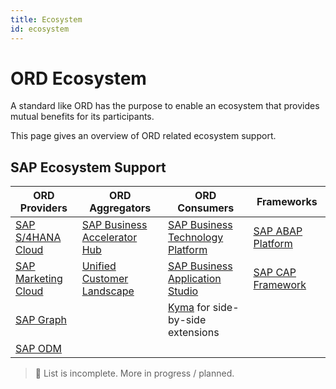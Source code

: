 ```yaml
---
title: Ecosystem
id: ecosystem
---
```


# ORD Ecosystem

A standard like ORD has the purpose to enable an ecosystem that provides mutual benefits for its participants.

This page gives an overview of ORD related ecosystem support.

## SAP Ecosystem Support

| ORD Providers                                                                                                                             | ORD Aggregators                                                              | ORD Consumers                                                                                                        | Frameworks                                                                         |
| ----------------------------------------------------------------------------------------------------------------------------------------- | ---------------------------------------------------------------------------- | -------------------------------------------------------------------------------------------------------------------- | ---------------------------------------------------------------------------------- |
| [SAP S/4HANA Cloud](https://www.sap.com/products/erp/s4hana.html)                                                                         | [SAP Business Accelerator Hub](https://api.sap.com/)                         | [SAP Business Technology Platform](https://www.sap.com/products/technology-platform.html)                            | [SAP ABAP Platform](https://developers.sap.com/topics/abap-platform.platform.html) |
| [SAP Marketing Cloud](https://help.sap.com/docs/SAP_MARKETING_CLOUD)                                                                      | [Unified Customer Landscape](../introduction.mdx#unified-customer-landscape) | [SAP Business Application Studio](https://www.sap.com/products/technology-platform/business-application-studio.html) | [SAP CAP Framework](https://github.com/cap-js/ORD)                                 |
| [SAP Graph](https://help.sap.com/docs/graph)                                                                                              |                                                                              | [Kyma](https://help.sap.com/docs/btp/sap-business-technology-platform/kyma-environment) for side-by-side extensions  |                                                                                    |
| [SAP ODM](https://blogs.sap.com/2023/09/12/harnessing-half-a-century-of-knowledge-saps-journey-of-enriching-apis-with-business-metadata/) |                                                                              |                                                                                                                      |                                                                                    |

> 🚤 List is incomplete. More in progress / planned.

